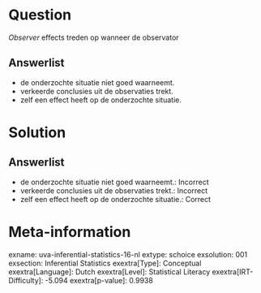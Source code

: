 Question
========

*Observer* effects treden op wanneer de observator

Answerlist
----------

* de onderzochte situatie niet goed waarneemt.
* verkeerde conclusies uit de observaties trekt.
* zelf een effect heeft op de onderzochte situatie.

Solution
========

Answerlist
----------

* de onderzochte situatie niet goed waarneemt.: Incorrect
* verkeerde conclusies uit de observaties trekt.: Incorrect
* zelf een effect heeft op de onderzochte situatie.: Correct

Meta-information
================
exname: uva-inferential-statistics-16-nl
extype: schoice
exsolution: 001
exsection: Inferential Statistics
exextra[Type]: Conceptual
exextra[Language]: Dutch
exextra[Level]: Statistical Literacy
exextra[IRT-Difficulty]: -5.094
exextra[p-value]: 0.9938
